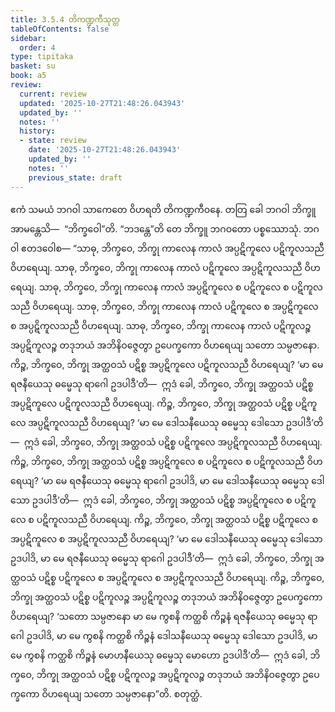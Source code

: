 ```yaml
---
title: 3.5.4 တိကဏ္ဍကီသုတ္တ
tableOfContents: false
sidebar:
  order: 4
type: tipitaka
basket: su
book: a5
review:
  current: review
  updated: '2025-10-27T21:48:26.043943'
  updated_by: ''
  notes: ''
  history:
  - state: review
    date: '2025-10-27T21:48:26.043943'
    updated_by: ''
    notes: ''
    previous_state: draft
---
```



<ReviewStatus review={frontmatter.review} showDetails={true} />

<HypothesisAnnotation frontmatter={frontmatter} />

<DynamicBreadcrumb />

<Division number="144" book="a5" e="ch" v="16" p="149">

<Paragraph number="840" book="a5">
ဧကံ သမယံ ဘဂဝါ သာကေတေ ဝိဟရတိ တိကဏ္ဍကီဝနေ. တတြ ခေါ ဘဂဝါ ဘိက္ခူ အာမန္တေသိ—  “ဘိက္ခဝေါ”တိ. “ဘဒန္တေ”တိ တေ ဘိက္ခူ ဘဂဝတော ပစ္စဿောသုံ. ဘဂဝါ ဧတဒဝေါစ—
</Paragraph>

<Paragraph number="841" book="a5">
“သာဓု, ဘိက္ခဝေ, ဘိက္ခု ကာလေန ကာလံ အပ္ပဋိကူလေ ပဋိကူလသညီ ဝိဟရေယျ. သာဓု, ဘိက္ခဝေ, ဘိက္ခု ကာလေန ကာလံ ပဋိကူလေ အပ္ပဋိကူလသညီ ဝိဟရေယျ. သာဓု, ဘိက္ခဝေ, ဘိက္ခု ကာလေန ကာလံ အပ္ပဋိကူလေ စ ပဋိကူလေ စ ပဋိကူလသညီ ဝိဟရေယျ. သာဓု, ဘိက္ခဝေ, ဘိက္ခု ကာလေန ကာလံ ပဋိကူလေ စ အပ္ပဋိကူလေ စ အပ္ပဋိကူလသညီ ဝိဟရေယျ. သာဓု, ဘိက္ခဝေ, ဘိက္ခု ကာလေန ကာလံ ပဋိကူလဉ္စ အပ္ပဋိကူလဉ္စ တဒုဘယံ အဘိနိဝဇ္ဇေတွာ ဥပေက္ခကော ဝိဟရေယျ သတော သမ္ပဇာနော.
</Paragraph>

<Paragraph number="842" book="a5">
ကိဉ္စ, ဘိက္ခဝေ, ဘိက္ခု အတ္ထဝသံ ပဋိစ္စ အပ္ပဋိကူလေ ပဋိကူလသညီ ဝိဟရေယျ? ‘မာ မေ ရဇနီယေသု ဓမ္မေသု ရာဂေါ ဥဒပါဒီ’တိ—  ဣဒံ ခေါ, ဘိက္ခဝေ, ဘိက္ခု အတ္ထဝသံ ပဋိစ္စ အပ္ပဋိကူလေ ပဋိကူလသညီ ဝိဟရေယျ.
</Paragraph>

<Paragraph number="843" book="a5">
ကိဉ္စ, ဘိက္ခဝေ, ဘိက္ခု အတ္ထဝသံ ပဋိစ္စ ပဋိကူလေ အပ္ပဋိကူလသညီ ဝိဟရေယျ? ‘မာ မေ ဒေါသနီယေသု ဓမ္မေသု ဒေါသော ဥဒပါဒီ’တိ—  ဣဒံ ခေါ, ဘိက္ခဝေ, ဘိက္ခု အတ္ထဝသံ ပဋိစ္စ ပဋိကူလေ အပ္ပဋိကူလသညီ ဝိဟရေယျ.
</Paragraph>

<Paragraph number="844" book="a5">
ကိဉ္စ, ဘိက္ခဝေ, ဘိက္ခု အတ္ထဝသံ ပဋိစ္စ အပ္ပဋိကူလေ စ ပဋိကူလေ စ ပဋိကူလသညီ ဝိဟရေယျ? ‘မာ မေ ရဇနီယေသု ဓမ္မေသု ရာဂေါ ဥဒပါဒိ, မာ မေ ဒေါသနီယေသု ဓမ္မေသု ဒေါသော ဥဒပါဒီ’တိ—  ဣဒံ ခေါ, ဘိက္ခဝေ, ဘိက္ခု အတ္ထဝသံ ပဋိစ္စ အပ္ပဋိကူလေ စ ပဋိကူလေ စ ပဋိကူလသညီ ဝိဟရေယျ.
</Paragraph>

<Paragraph number="845" book="a5">
ကိဉ္စ, ဘိက္ခဝေ, ဘိက္ခု အတ္ထဝသံ ပဋိစ္စ ပဋိကူလေ စ အပ္ပဋိကူလေ စ အပ္ပဋိကူလသညီ ဝိဟရေယျ? ‘မာ မေ ဒေါသနီယေသု ဓမ္မေသု ဒေါသော ဥဒပါဒိ, မာ မေ ရဇနီယေသု ဓမ္မေသု ရာဂေါ ဥဒပါဒီ’တိ—  ဣဒံ ခေါ, ဘိက္ခဝေ, ဘိက္ခု အတ္ထဝသံ ပဋိစ္စ ပဋိကူလေ စ အပ္ပဋိကူလေ စ အပ္ပဋိကူလသညီ ဝိဟရေယျ.
</Paragraph>

<Paragraph number="846" book="a5">
ကိဉ္စ, ဘိက္ခဝေ, ဘိက္ခု အတ္ထဝသံ ပဋိစ္စ ပဋိကူလဉ္စ အပ္ပဋိကူလဉ္စ တဒုဘယံ အဘိနိဝဇ္ဇေတွာ ဥပေက္ခကော ဝိဟရေယျ? ‘သတော သမ္ပဇာနော မာ မေ ကွစနိ ကတ္ထစိ ကိဉ္စနံ ရဇနီယေသု ဓမ္မေသု ရာဂေါ ဥဒပါဒိ, မာ မေ ကွစနိ ကတ္ထစိ ကိဉ္စနံ ဒေါသနီယေသု ဓမ္မေသု ဒေါသော ဥဒပါဒိ, မာ မေ ကွစနိ ကတ္ထစိ ကိဉ္စနံ မောဟနီယေသု ဓမ္မေသု မောဟော ဥဒပါဒီ’တိ—  ဣဒံ ခေါ, ဘိက္ခဝေ, ဘိက္ခု အတ္ထဝသံ ပဋိစ္စ ပဋိကူလဉ္စ အပ္ပဋိကူလဉ္စ တဒုဘယံ အဘိနိဝဇ္ဇေတွာ ဥပေက္ခကော ဝိဟရေယျ သတော သမ္ပဇာနော”တိ.

</Paragraph>
</Division>

<Paragraph number="847" type="center" book="a5">
စတုတ္ထံ.
</Paragraph>